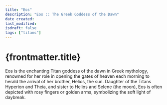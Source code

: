 ```yaml
---
title: "Eos"
description: "Eos :: The Greek Goddess of the Dawn"
date_created:
last_modified:
isdraft: false
tags: ["titans"]
---
```


# {frontmatter.title}

Eos is the enchanting Titan goddess of the dawn in Greek mythology, renowned for her role in opening the gates of heaven each morning to herald the arrival of her brother, Helios, the sun. Daughter of the Titans Hyperion and Theia, and sister to Helios and Selene (the moon), Eos is often depicted with rosy fingers or golden arms, symbolizing the soft light of daybreak.
